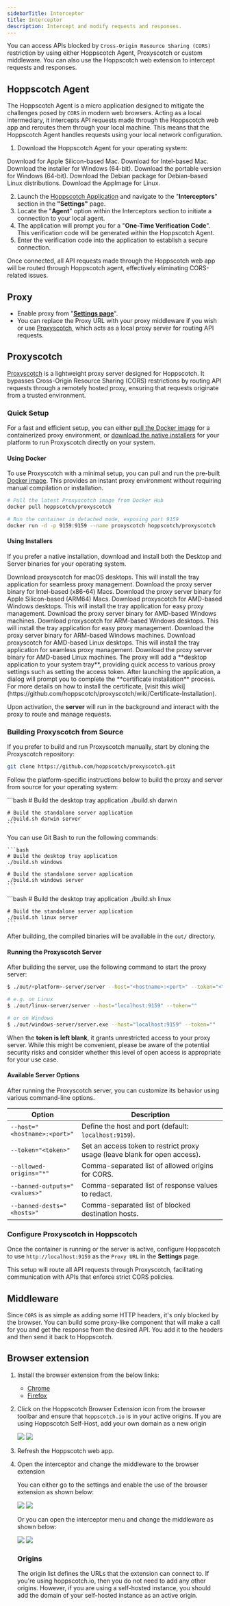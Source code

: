 ```yaml
---
sidebarTitle: Interceptor
title: Interceptor
description: Intercept and modify requests and responses.
---
```


You can access APIs blocked by `Cross-Origin Resource Sharing (CORS)` restriction by using either Hoppscotch Agent, Proxyscotch or custom middleware. You can also use the Hoppscotch web extension to intercept requests and responses.

## Hoppscotch Agent

The Hoppscotch Agent is a micro application designed to mitigate the challenges posed by `CORS` in modern web browsers. Acting as a local intermediary, it intercepts API requests made through the Hoppscotch web app and reroutes them through your local machine. This means that the Hoppscotch Agent handles requests using your local network configuration.

1. Download the Hoppscotch Agent for your operating system:
<AccordionGroup>
  <Accordion title="Mac" icon="apple">
    <Card title="Apple Silicon (.dmg)" href="https://github.com/hoppscotch/agent-releases/releases/latest/download/Hoppscotch_Agent_mac_aarch64.dmg">
      Download for Apple Silicon-based Mac.
    </Card>
    <Card title="Intel (.dmg)" href="https://github.com/hoppscotch/agent-releases/releases/latest/download/Hoppscotch_Agent_mac_x64.dmg">
      Download for Intel-based Mac.
    </Card>
  </Accordion>
  <Accordion title="Windows" icon="windows">
    <Card title="Windows Installer (.msi)" href="https://github.com/hoppscotch/agent-releases/releases/latest/download/Hoppscotch_Agent_win_x64.msi">
      Download the installer for Windows (64-bit).
    </Card>
    <Card title="Windows Portable (.exe)" href="https://github.com/hoppscotch/agent-releases/releases/latest/download/Hoppscotch_Agent_win_x64_portable.zip">
      Download the portable version for Windows (64-bit).
    </Card>
  </Accordion>
  <Accordion title="Linux" icon="linux">
    <Card title="Debian (.deb)" href="https://github.com/hoppscotch/agent-releases/releases/latest/download/Hoppscotch_Agent_linux_x64.deb">
      Download the Debian package for Debian-based Linux distributions.
    </Card>
    <Card title="App Image (.AppImage)" href="https://github.com/hoppscotch/agent-releases/releases/latest/download/Hoppscotch_Agent_linux_x64.AppImage">
      Download the AppImage for Linux.
    </Card>
  </Accordion>
</AccordionGroup>

2. Launch the [Hoppscotch Application](https://hoppscotch.io) and navigate to the "**Interceptors**" section in the **"Settings"** page.
3. Locate the "**Agent**" option within the Interceptors section to initiate a connection to your local agent.
4. The application will prompt you for a "**One-Time Verification Code**". This verification code will be generated within the Hoppscotch Agent.
5. Enter the verification code into the application to establish a secure connection.

Once connected, all API requests made through the Hoppscotch web app will be routed through Hoppscotch agent, effectively eliminating CORS-related issues.

## Proxy

- Enable proxy from "[**Settings page**](https://hoppscotch.io/settings)".
- You can replace the Proxy URL with your proxy middleware if you wish or use [Proxyscotch](#proxyscotch), which acts as a local proxy server for routing API requests.

## Proxyscotch

[Proxyscotch](https://github.com/hoppscotch/proxyscotch) is a lightweight proxy server designed for Hoppscotch. It bypasses Cross-Origin Resource Sharing (CORS) restrictions by routing API requests through a remotely hosted proxy, ensuring that requests originate from a trusted environment.

### Quick Setup 

For a fast and efficient setup, you can either [pull the Docker image](#using-docker) for a containerized proxy environment, or [download the native installers](#using-installers) for your platform to run Proxyscotch directly on your system.

#### Using Docker

To use Proxyscotch with a minimal setup, you can pull and run the pre-built [Docker image](https://hub.docker.com/r/hoppscotch/proxyscotch). This provides an instant proxy environment without requiring manual compilation or installation.

```bash
# Pull the latest Proxyscotch image from Docker Hub
docker pull hoppscotch/proxyscotch

# Run the container in detached mode, exposing port 9159
docker run -d -p 9159:9159 --name proxyscotch hoppscotch/proxyscotch
```

#### Using Installers

If you prefer a native installation, download and install both the Desktop and Server binaries for your operating system. 

<AccordionGroup>
  <Accordion title="Mac" icon="apple">
    <Card title="Tray application (macOS)" href="https://github.com/hoppscotch/proxyscotch/releases/download/v0.1.1/Proxyscotch-Desktop-macOS-v0.1.1.zip">
      Download proxyscotch for macOS desktops. This will install the tray application for seamless proxy management.
    </Card>
    <Card title="Proxy Server Binary (Intel-based macOS)" href="https://github.com/hoppscotch/proxyscotch/releases/download/v0.1.1/proxyscotch-server-darwin-amd64-v0.1.1">
      Download the proxy server binary for Intel-based (x86-64) Macs.
    </Card>
    <Card title="Proxy Server Binary (Apple Silicon macOS)" href="https://github.com/hoppscotch/proxyscotch/releases/download/v0.1.1/proxyscotch-server-darwin-arm64-v0.1.1">
      Download the proxy server binary for Apple Silicon-based (ARM64) Macs.
    </Card>
  </Accordion>
  <Accordion title="Windows" icon="windows">
    <Card title="Tray application (Windows - AMD)" href="https://github.com/hoppscotch/proxyscotch/releases/download/v0.1.1/Proxyscotch-Desktop-Windows-amd64-v0.1.1.exe">
      Download proxyscotch for AMD-based Windows desktops. This will install the tray application for easy proxy management.
    </Card>
    <Card title="Proxy Server Binary (Windows - AMD)" href="https://github.com/hoppscotch/proxyscotch/releases/download/v0.1.1/proxyscotch-server-windows-amd64-v0.1.1.exe">
      Download the proxy server binary for AMD-based Windows machines.
    </Card>
    <Card title="Tray application (Windows - ARM)" href="https://github.com/hoppscotch/proxyscotch/releases/download/v0.1.1/proxyscotch-arm64.exe">
      Download proxyscotch for ARM-based Windows desktops. This will install the tray application for easy proxy management.
    </Card>
    <Card title="Proxy Server Binary (Windows - ARM)" href="https://github.com/hoppscotch/proxyscotch/releases/download/v0.1.1/proxyscotch-server-windows-arm64-v0.1.1.exe">
      Download the proxy server binary for ARM-based Windows machines.
    </Card>
  </Accordion>
  <Accordion title="Linux" icon="linux">
    <Card title="Tray application (Linux - AMD)" href="https://github.com/hoppscotch/proxyscotch/releases/download/v0.1.1/Proxyscotch-Desktop-Linux-amd64-v0.1.1">
      Download proxyscotch for AMD-based Linux desktops. This will install the tray application for seamless proxy management.
    </Card>
    <Card title="Proxy Server Binary (Linux - AMD)" href="https://github.com/hoppscotch/proxyscotch/releases/download/v0.1.1/proxyscotch-server-linux-amd64-v0.1.1">
      Download the proxy server binary for AMD-based Linux machines.
    </Card>
  </Accordion>
</AccordionGroup>

<Note> 
The proxy will add a **desktop application to your system tray**, providing quick access to various proxy settings such as setting the access token. After launching the application, a dialog will prompt you to complete the **certificate installation** process. For more details on how to install the certificate, [visit this wiki](https://github.com/hoppscotch/proxyscotch/wiki/Certificate-Installation).

Upon activation, the **server** will run in the background and interact with the proxy to route and manage requests.
</Note>

### Building Proxyscotch from Source

If you prefer to build and run Proxyscotch manually, start by cloning the Proxyscotch repository:

```bash
git clone https://github.com/hoppscotch/proxyscotch.git 
```

Follow the platform-specific instructions below to build the proxy and server from source for your operating system:

<AccordionGroup>
  <Accordion title="Building on macOS" icon="apple">
    ```bash
    # Build the desktop tray application
    ./build.sh darwin

    # Build the standalone server application
    ./build.sh darwin server
    ```
  </Accordion>
  <Accordion title="Building on Windows" icon="windows">

  You can use Git Bash to run the following commands:
  
    ```bash
    # Build the desktop tray application
    ./build.sh windows

    # Build the standalone server application
    ./build.sh windows server
    ```
  </Accordion>
  <Accordion title="Building on Linux" icon="linux">
    ```bash
    # Build the desktop tray application
    ./build.sh linux

    # Build the standalone server application
    ./build.sh linux server
    ```
  </Accordion>
</AccordionGroup>

<Tip> After building, the compiled binaries will be available in the `out/` directory. </Tip>

#### Running the Proxyscotch Server

After building the server, use the following command to start the proxy server:
```bash
$ ./out/<platform>-server/server --host="<hostname>:<port>" --token="<token_or_blank>"

# e.g. on Linux
$ ./out/linux-server/server --host="localhost:9159" --token=""

# or on Windows
$ ./out/windows-server/server.exe --host="localhost:9159" --token=""
```

<Warning> When the **token is left blank**, it grants unrestricted access to your proxy server. While this might be convenient, please be aware of the potential security risks and consider whether this level of open access is appropriate for your use case. </Warning>

#### Available Server Options

After running the Proxyscotch server, you can customize its behavior using various command-line options.

| **Option**                    | **Description**                                                            |
| ----------------------------- | -------------------------------------------------------------------------- |
| `--host="<hostname>:<port>"`  | Define the host and port (default: `localhost:9159`).                      |
| `--token="<token>"`           | Set an access token to restrict proxy usage (leave blank for open access). |
| `--allowed-origins="*"`       | Comma-separated list of allowed origins for CORS.                          |
| `--banned-outputs="<values>"` | Comma-separated list of response values to redact.                         |
| `--banned-dests="<hosts>"`    | Comma-separated list of blocked destination hosts.                         |

### Configure Proxyscotch in Hoppscotch

Once the container is running or the server is active, configure Hoppscotch to use `http://localhost:9159` as the `Proxy URL` in the **Settings** page.

This setup will route all API requests through Proxyscotch, facilitating communication with APIs that enforce strict CORS policies.

## Middleware

Since `CORS` is as simple as adding some HTTP headers, it's only blocked by the browser. You can build some proxy-like component that will make a call for you and get the response from the desired API. You add it to the headers and then send it back to Hoppscotch.

## Browser extension

1. Install the browser extension from the below links:

    - [Chrome](https://chrome.google.com/webstore/detail/hoppscotch-browser-extens/amknoiejhlmhancpahfcfcfhllgkpbld?hl=en)
    - [Firefox](https://addons.mozilla.org/en-US/firefox/addon/hoppscotch)

2. Click on the Hoppscotch Browser Extension icon from the browser toolbar and ensure that `hoppscotch.io` is in your active origins. If you are using Hoppscotch Self-Host, add your own domain as a new origin

    <Frame>
      <img className="block border border-black/5 rounded-md dark:border-white/5 dark:hidden" src="/images/browser-extension-light.png" />
      <img className="hidden border border-black/5 rounded-md dark:border-white/5 dark:block" src="/images/browser-extension-dark.png" />
    </Frame>

3. Refresh the Hoppscotch web app.
4. Open the interceptor and change the middleware to the browser extension

    You can either go to the settings and enable the use of the browser extension as shown below:

    <Frame>
      <img className="block border border-black/5 rounded-md dark:border-white/5 dark:hidden" src="/images/browser-extension-enable-1-light.png" />
      <img className="hidden border border-black/5 rounded-md dark:border-white/5 dark:block" src="/images/browser-extension-enable-1-dark.png" />
    </Frame>

    Or you can open the interceptor menu and change the middleware as shown below:

    <Frame>
      <img className="block border border-black/5 rounded-md dark:border-white/5 dark:hidden" src="/images/browser-extension-enable-2-light.png" />
      <img className="hidden border border-black/5 rounded-md dark:border-white/5 dark:block" src="/images/browser-extension-enable-2-dark.png" />
    </Frame>

    ### Origins
    The origin list defines the URLs that the extension can connect to. If you're using hoppscotch.io, then you do not need to add any other origins. However, if you are using a self-hosted instance, you should add the domain of your self-hosted instance as an active origin.